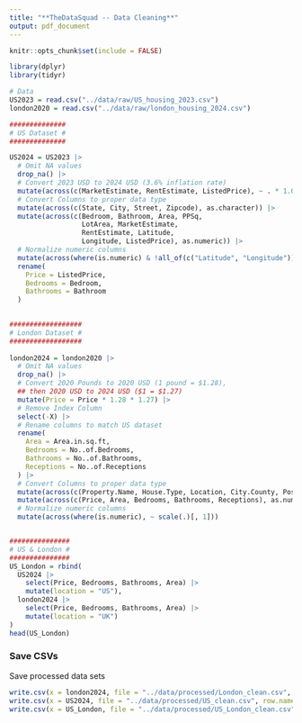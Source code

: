```yaml
---
title: "**TheDataSquad -- Data Cleaning**"
output: pdf_document
---
```



```r
knitr::opts_chunk$set(include = FALSE)

library(dplyr)
library(tidyr)

# Data
US2023 = read.csv("../data/raw/US_housing_2023.csv")
london2020 = read.csv("../data/raw/london_housing_2024.csv")
```

```r
##############
# US Dataset #
##############

US2024 = US2023 |>
  # Omit NA values
  drop_na() |>
  # Convert 2023 USD to 2024 USD (3.6% inflation rate)
  mutate(across(c(MarketEstimate, RentEstimate, ListedPrice), ~ . * 1.036)) |>
  # Convert Columns to proper data type
  mutate(across(c(State, City, Street, Zipcode), as.character)) |>
  mutate(across(c(Bedroom, Bathroom, Area, PPSq,
                  LotArea, MarketEstimate,
                  RentEstimate, Latitude, 
                  Longitude, ListedPrice), as.numeric)) |>
  # Normalize numeric columns
  mutate(across(where(is.numeric) & !all_of(c("Latitude", "Longitude")), ~ scale(.)[, 1])) |>
  rename(
    Price = ListedPrice,
    Bedrooms = Bedroom,
    Bathrooms = Bathroom
  )

  
##################
# London Dataset #
##################
  
london2024 = london2020 |>
  # Omit NA values
  drop_na() |>
  # Convert 2020 Pounds to 2020 USD (1 pound = $1.28),
  ## then 2020 USD to 2024 USD ($1 = $1.27)
  mutate(Price = Price * 1.28 * 1.27) |>
  # Remove Index Column
  select(-X) |>
  # Rename columns to match US dataset
  rename(
    Area = Area.in.sq.ft,
    Bedrooms = No..of.Bedrooms,
    Bathrooms = No..of.Bathrooms,
    Receptions = No..of.Receptions
  ) |>
  # Convert Columns to proper data type
  mutate(across(c(Property.Name, House.Type, Location, City.County, Postal.Code), as.character)) |>
  mutate(across(c(Price, Area, Bedrooms, Bathrooms, Receptions), as.numeric)) |>
  # Normalize numeric columns
  mutate(across(where(is.numeric), ~ scale(.)[, 1]))


###############
# US & London #
###############
US_London = rbind(
  US2024 |>
    select(Price, Bedrooms, Bathrooms, Area) |>
    mutate(location = "US"), 
  london2024 |> 
    select(Price, Bedrooms, Bathrooms, Area) |> 
    mutate(location = "UK")
)
head(US_London)
```

### Save CSVs

Save processed data sets

```r
write.csv(x = london2024, file = "../data/processed/London_clean.csv", row.names = FALSE)
write.csv(x = US2024, file = "../data/processed/US_clean.csv", row.names = FALSE)
write.csv(x = US_London, file = "../data/processed/US_London_clean.csv", row.names = FALSE)
```







